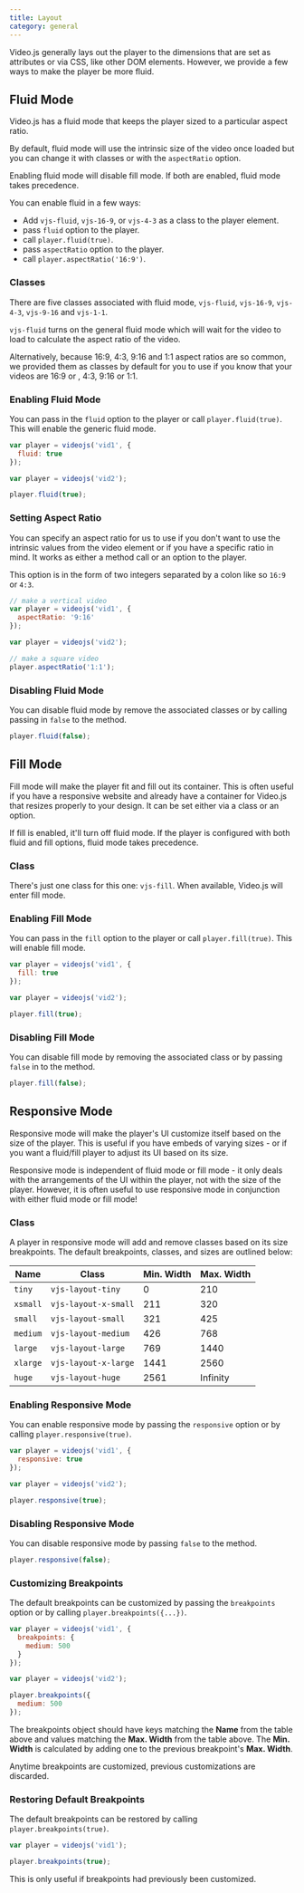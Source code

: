 ```yaml
---
title: Layout
category: general
---
```


Video.js generally lays out the player to the dimensions that are set as attributes or via CSS, like other DOM elements. However, we provide a few ways to make the player be more fluid.

## Fluid Mode

Video.js has a fluid mode that keeps the player sized to a particular aspect ratio.

By default, fluid mode will use the intrinsic size of the video once loaded but you can change it with classes or with the `aspectRatio` option.

Enabling fluid mode will disable fill mode. If both are enabled, fluid mode takes precedence.

You can enable fluid in a few ways:

* Add `vjs-fluid`, `vjs-16-9`, or `vjs-4-3` as a class to the player element.
* pass `fluid` option to the player.
* call `player.fluid(true)`.
* pass `aspectRatio` option to the player.
* call `player.aspectRatio('16:9')`.

### Classes

There are five classes associated with fluid mode, `vjs-fluid`, `vjs-16-9`, `vjs-4-3`, `vjs-9-16` and `vjs-1-1`.

`vjs-fluid` turns on the general fluid mode which will wait for the video to load to calculate the aspect ratio of the video.

Alternatively, because 16:9, 4:3, 9:16 and 1:1  aspect ratios are so common, we provided them as classes by default for you to use if you know that your videos are 16:9 or , 4:3, 9:16 or 1:1.

### Enabling Fluid Mode

You can pass in the `fluid` option to the player or call `player.fluid(true)`. This will enable the generic fluid mode.

```js
var player = videojs('vid1', {
  fluid: true
});
```

```js
var player = videojs('vid2');

player.fluid(true);
```

### Setting Aspect Ratio

You can specify an aspect ratio for us to use if you don't want to use the intrinsic values from the video element or if you have a specific ratio in mind. It works as either a method call or an option to the player.

This option is in the form of two integers separated by a colon like so `16:9` or `4:3`.

```js
// make a vertical video
var player = videojs('vid1', {
  aspectRatio: '9:16'
});
```

```js
var player = videojs('vid2');

// make a square video
player.aspectRatio('1:1');
```

### Disabling Fluid Mode

You can disable fluid mode by remove the associated classes or by calling passing in `false` to the method.

```js
player.fluid(false);
```

## Fill Mode

Fill mode will make the player fit and fill out its container. This is often useful if you have a responsive website and already have a container for Video.js that resizes properly to your design. It can be set either via a class or an option.

If fill is enabled, it'll turn off fluid mode. If the player is configured with both fluid and fill options, fluid mode takes precedence.

### Class

There's just one class for this one: `vjs-fill`. When available, Video.js will enter fill mode.

### Enabling Fill Mode

You can pass in the `fill` option to the player or call `player.fill(true)`. This will enable fill mode.

```js
var player = videojs('vid1', {
  fill: true
});
```

```js
var player = videojs('vid2');

player.fill(true);
```

### Disabling Fill Mode

You can disable fill mode by removing the associated class or by passing `false` in to the method.

```js
player.fill(false);
```

## Responsive Mode

Responsive mode will make the player's UI customize itself based on the size of the player. This is useful if you have embeds of varying sizes - or if you want a fluid/fill player to adjust its UI based on its size.

Responsive mode is independent of fluid mode or fill mode - it only deals with the arrangements of the UI within the player, not with the size of the player. However, it is often useful to use responsive mode in conjunction with either fluid mode or fill mode!

### Class

A player in responsive mode will add and remove classes based on its size breakpoints. The default breakpoints, classes, and sizes are outlined below:

| Name     | Class                | Min. Width | Max. Width |
| -------- | -------------------- | ---------- | ---------- |
| `tiny`   | `vjs-layout-tiny`    | 0          | 210        |
| `xsmall` | `vjs-layout-x-small` | 211        | 320        |
| `small`  | `vjs-layout-small`   | 321        | 425        |
| `medium` | `vjs-layout-medium`  | 426        | 768        |
| `large`  | `vjs-layout-large`   | 769        | 1440       |
| `xlarge` | `vjs-layout-x-large` | 1441       | 2560       |
| `huge`   | `vjs-layout-huge`    | 2561       | Infinity   |

### Enabling Responsive Mode

You can enable responsive mode by passing the `responsive` option or by calling `player.responsive(true)`.

```js
var player = videojs('vid1', {
  responsive: true
});
```

```js
var player = videojs('vid2');

player.responsive(true);
```

### Disabling Responsive Mode

You can disable responsive mode by passing `false` to the method.

```js
player.responsive(false);
```

### Customizing Breakpoints

The default breakpoints can be customized by passing the `breakpoints` option or by calling `player.breakpoints({...})`.

```js
var player = videojs('vid1', {
  breakpoints: {
    medium: 500
  }
});
```

```js
var player = videojs('vid2');

player.breakpoints({
  medium: 500
});
```

The breakpoints object should have keys matching the **Name** from the table above and values matching the **Max. Width** from the table above. The **Min. Width** is calculated by adding one to the previous breakpoint's **Max. Width**.

Anytime breakpoints are customized, previous customizations are discarded.

### Restoring Default Breakpoints

The default breakpoints can be restored by calling `player.breakpoints(true)`.

```js
var player = videojs('vid1');

player.breakpoints(true);
```

This is only useful if breakpoints had previously been customized.
